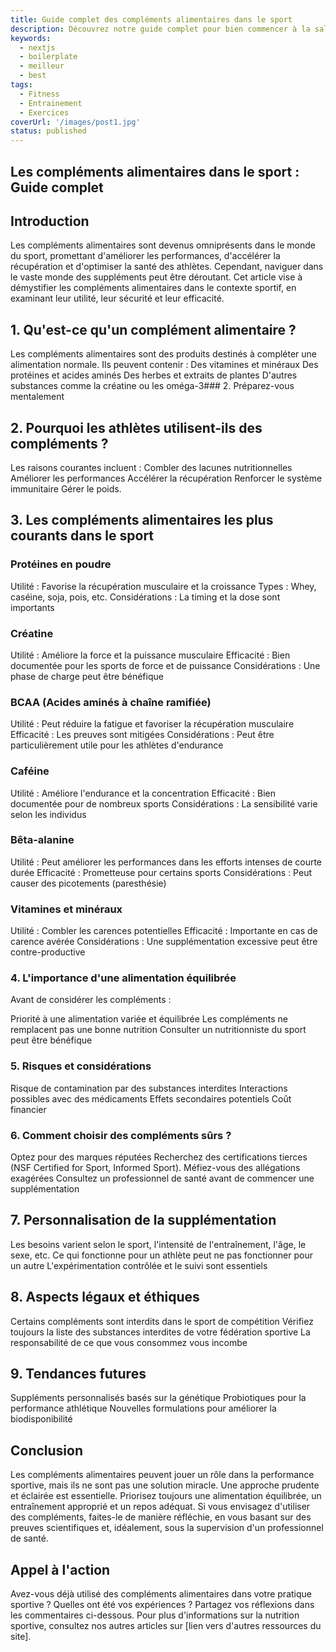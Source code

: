 ```yaml
---
title: Guide complet des compléments alimentaires dans le sport 
description: Découvrez notre guide complet pour bien commencer à la salle de sport. Conseils pratiques, erreurs à éviter et astuces pour rester motivé, tout ce qu'il faut savoir pour transformer votre première expérience en réussite !
keywords:
  - nextjs
  - boilerplate
  - meilleur
  - best
tags:
  - Fitness
  - Entrainement
  - Exercices
coverUrl: '/images/post1.jpg'
status: published
---
```

## Les compléments alimentaires dans le sport : Guide complet

## Introduction

Les compléments alimentaires sont devenus omniprésents dans le monde du sport, promettant d'améliorer les performances, d'accélérer la récupération et d'optimiser la santé des athlètes. Cependant, naviguer dans le vaste monde des suppléments peut être déroutant. Cet article vise à démystifier les compléments alimentaires dans le contexte sportif, en examinant leur utilité, leur sécurité et leur efficacité.

## 1. Qu'est-ce qu'un complément alimentaire ?

Les compléments alimentaires sont des produits destinés à compléter une alimentation normale. Ils peuvent contenir :
Des vitamines et minéraux Des protéines et acides aminés Des herbes et extraits de plantes D'autres substances comme la créatine ou les oméga-3### 2. Préparez-vous mentalement

## 2. Pourquoi les athlètes utilisent-ils des compléments ?

Les raisons courantes incluent :
Combler des lacunes nutritionnelles Améliorer les performances Accélérer la récupération Renforcer le système immunitaire Gérer le poids.

## 3. Les compléments alimentaires les plus courants dans le sport

### Protéines en poudre

Utilité : Favorise la récupération musculaire et la croissance Types : Whey, caséine, soja, pois, etc. Considérations : La timing et la dose sont importants

### Créatine

Utilité : Améliore la force et la puissance musculaire Efficacité : Bien documentée pour les sports de force et de puissance Considérations : Une phase de charge peut être bénéfique

### BCAA (Acides aminés à chaîne ramifiée)

Utilité : Peut réduire la fatigue et favoriser la récupération musculaire Efficacité : Les preuves sont mitigées Considérations : Peut être particulièrement utile pour les athlètes d'endurance

### Caféine

Utilité : Améliore l'endurance et la concentration Efficacité : Bien documentée pour de nombreux sports Considérations : La sensibilité varie selon les individus

### Bêta-alanine

Utilité : Peut améliorer les performances dans les efforts intenses de courte durée Efficacité : Prometteuse pour certains sports Considérations : Peut causer des picotements (paresthésie)

### Vitamines et minéraux

Utilité : Combler les carences potentielles Efficacité : Importante en cas de carence avérée Considérations : Une supplémentation excessive peut être contre-productive

### 4. L'importance d'une alimentation équilibrée

Avant de considérer les compléments :

Priorité à une alimentation variée et équilibrée Les compléments ne remplacent pas une bonne nutrition Consulter un nutritionniste du sport peut être bénéfique

### 5. Risques et considérations

Risque de contamination par des substances interdites Interactions possibles avec des médicaments Effets secondaires potentiels Coût financier

### 6. Comment choisir des compléments sûrs ?

Optez pour des marques réputées Recherchez des certifications tierces (NSF Certified for Sport, Informed Sport). Méfiez-vous des allégations exagérées Consultez un professionnel de santé avant de commencer une supplémentation

## 7. Personnalisation de la supplémentation

Les besoins varient selon le sport, l'intensité de l'entraînement, l'âge, le sexe, etc. Ce qui fonctionne pour un athlète peut ne pas fonctionner pour un autre L'expérimentation contrôlée et le suivi sont essentiels

## 8. Aspects légaux et éthiques

Certains compléments sont interdits dans le sport de compétition Vérifiez toujours la liste des substances interdites de votre fédération sportive La responsabilité de ce que vous consommez vous incombe

## 9. Tendances futures

Suppléments personnalisés basés sur la génétique Probiotiques pour la performance athlétique Nouvelles formulations pour améliorer la biodisponibilité

## Conclusion

Les compléments alimentaires peuvent jouer un rôle dans la performance sportive, mais ils ne sont pas une solution miracle. Une approche prudente et éclairée est essentielle. Priorisez toujours une alimentation équilibrée, un entraînement approprié et un repos adéquat. Si vous envisagez d'utiliser des compléments, faites-le de manière réfléchie, en vous basant sur des preuves scientifiques et, idéalement, sous la supervision d'un professionnel de santé.

## Appel à l'action

Avez-vous déjà utilisé des compléments alimentaires dans votre pratique sportive ? Quelles ont été vos expériences ? Partagez vos réflexions dans les commentaires ci-dessous. Pour plus d'informations sur la nutrition sportive, consultez nos autres articles sur [lien vers d'autres ressources du site].


